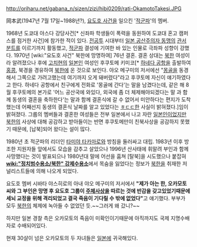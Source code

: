 http://oriharu.net/gabana_n/sizen/zizi/hibi0209/rati-OkamotoTakesi.JPG

岡本武(1947년 7월 17일~1988년?), [[요도호 사건]]을 일으킨 '[[적군파]]'의 멤버.

1968년 도쿄대 야스다 강당사건[* 신좌파 학생들이 폭력을 동원하여 도쿄대 혼고 캠퍼스를 점거한 사건]에 참가한 적이 있다. [[전공투]] 시대부터 [[일본 공산주의자 동맹]]의 [[관서]] [[분트]]를 이르기까지 활동했고, [[적군파]] 결성에 기여한 바 있는 인물로 극좌파 성향이 강했다. 1970년 [wiki:"요도호 사건" 북한에 망명하여] 76년 결혼. 결혼 상대는 [[북한]] 여성이라 알려졌으나 후에 [[고치]]현의 [[일본]]인 여성인 후쿠토메 키미코[* [[하네다 공항]]을 출발하여 [[홍콩]], 북경을 경유하여 [[북한]]에 온 것으로 보인다. 야오 메구미의 저서에선 "[[몽골]]을 동경해서 그쪽으로 가려고했는데 여기까지 오게 돼버렸다"라고 후쿠토메 자신이 얘기하였다고 한다. 하네다 공항에서 친구에게 전화로 '몽골에 간다'는 말을 남겼다는데, 같은 해 8월 후쿠토메의 본가로 '어느 공산국에 와있다, 외국에 좀 더 체제해야되겠다는 말 과 함께 동생의 결혼을 축하한다'는 말과 함께 결혼식에 갈 수 없어서 미안하다는 편지가 도착했는데 어째선지 동생의 결혼식 날짜를 알고 있었다는 [[ㅎㄷㄷ]]한 사실이 밝혀졌다.]임이 밝혀졌다. 그룹의 멤버들과 결혼한 여성들은 전부 일본에서 나고 자란 [[일본인]]이었지만 [[북한]]의 사상에 대해 공감하고 받아들이는 반면 후쿠토메만이 친북사상을 공감하지 못했기 때문에,  [납북]되어 왔다는 설이 많다.

1980년 초 적군파의 리더인 [[타미야 타카마로]]와 방침을 둘러싸고 대립. 1983년 이후 방조한 지원자들 앞에서도 모습을 감추고 살았으나 1996년 산사태에 휘말려 부인과 함께 사망했다는 것이 발표되으나 1980년대 말에 어선을 훔쳐 [탈북]을 시도했으나 붙잡혀 '''[[wiki:"정치범수용소/북한" 강제수용소]]'''에서 목숨을 잃었다는 정보가 [[북한]]을 취재한 저널리스트들에 의해 나오게 되었다. 

요도호 멤버 시바타 야스히로의 아내 야오 메구미의 저서에서 '''"제가 아는 한, 오카모토씨와 그 부인은 망명 후 요도호 그룹이 [[주체사상]]을 따르는 것에 반감을 갖고있었기때문에 세뇌 교정을 위해 격리되었고 결국 죽음이 기다릴 수 밖에 없었다"'''고 얘기했다. 부부가 모두 [[북한]]의 체제에 녹아들 수 없었던 듯.~~그러게 왜 갔니?~~

하지만 일본 경찰 측은 오카모토의 죽음이 미확인이기때문에 아직까지도 국제 지명수배자로 수배되어있다.

현재 30살이 넘은 오카모토의 두 자녀들은 [[일본]]에 귀국해있다.
